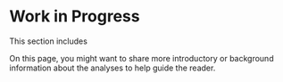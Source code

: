 # Work in Progress

This section includes 

On this page, you might want to share more introductory or background information about 
the analyses to help guide the reader. 

